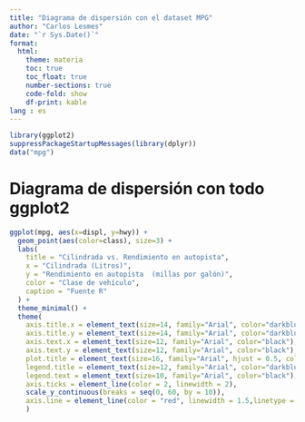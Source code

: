 ```yaml
---
title: "Diagrama de dispersión con el dataset MPG"
author: "Carlos Lesmes"
date: "`r Sys.Date()`"
format:
  html:
    theme: materia
    toc: true
    toc_float: true
    number-sections: true
    code-fold: show
    df-print: kable
lang : es
---
```


```r
library(ggplot2)
suppressPackageStartupMessages(library(dplyr))
data("mpg")
```

# Diagrama de dispersión con todo ggplot2

```r
ggplot(mpg, aes(x=displ, y=hwy)) +
  geom_point(aes(color=class), size=3) +  
  labs(
    title = "Cilindrada vs. Rendimiento en autopista", 
    x = "Cilindrada (Litros)", 
    y = "Rendimiento en autopista  (millas por galón)", 
    color = "Clase de vehículo",
    caption = "Fuente R"
  ) +
  theme_minimal() +  
  theme(
    axis.title.x = element_text(size=14, family="Arial", color="darkblue"),
    axis.title.y = element_text(size=14, family="Arial", color="darkblue"),
    axis.text.x = element_text(size=12, family="Arial", color="black"),
    axis.text.y = element_text(size=12, family="Arial", color="black"),
    plot.title = element_text(size=16, family="Arial", hjust = 0.5, color="darkred"),
    legend.title = element_text(size=12, family="Arial", color="darkblue"),
    legend.text = element_text(size=10, family="Arial", color="black"),
    axis.ticks = element_line(color = 2, linewidth = 2),
    scale_y_continuous(breaks = seq(0, 60, by = 10)),
    axis.line = element_line(color = "red", linewidth = 1.5,linetype = 2)
    )
```

